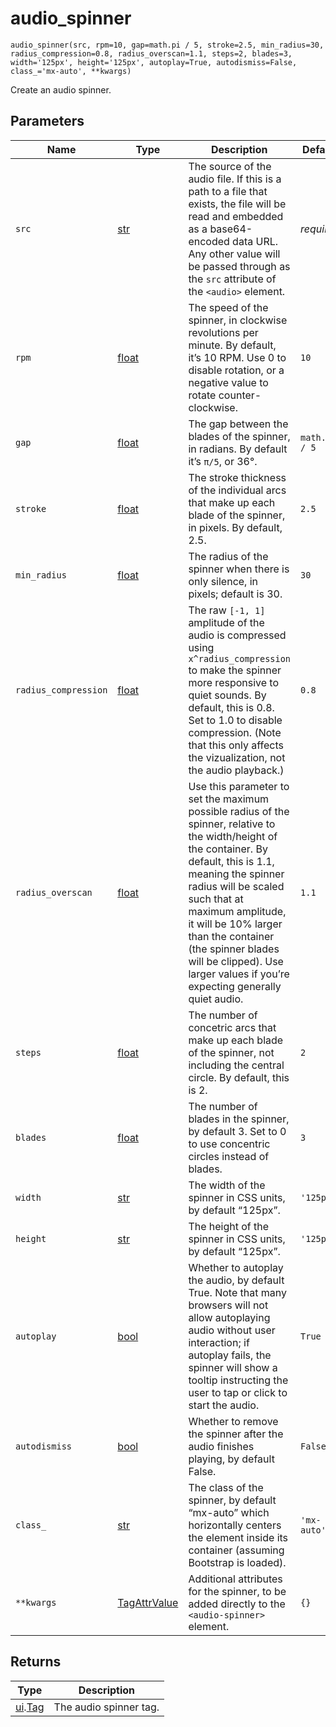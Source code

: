 # audio_spinner { #shinymedia.audio_spinner }

`audio_spinner(src, rpm=10, gap=math.pi / 5, stroke=2.5, min_radius=30, radius_compression=0.8, radius_overscan=1.1, steps=2, blades=3, width='125px', height='125px', autoplay=True, autodismiss=False, class_='mx-auto', **kwargs)`

Create an audio spinner.

## Parameters

| Name                 | Type                                     | Description                                                                                                                                                                                                                                                                                                                                                         | Default       |
|----------------------|------------------------------------------|---------------------------------------------------------------------------------------------------------------------------------------------------------------------------------------------------------------------------------------------------------------------------------------------------------------------------------------------------------------------|---------------|
| `src`                | [str](`str`)                             | The source of the audio file. If this is a path to a file that exists, the file will be read and embedded as a base64-encoded data URL. Any other value will be passed through as the `src` attribute of the `<audio>` element.                                                                                                                                     | _required_    |
| `rpm`                | [float](`float`)                         | The speed of the spinner, in clockwise revolutions per minute. By default, it's 10 RPM. Use 0 to disable rotation, or a negative value to rotate counter-clockwise.                                                                                                                                                                                                 | `10`          |
| `gap`                | [float](`float`)                         | The gap between the blades of the spinner, in radians. By default it's `π/5`, or 36°.                                                                                                                                                                                                                                                                               | `math.pi / 5` |
| `stroke`             | [float](`float`)                         | The stroke thickness of the individual arcs that make up each blade of the spinner, in pixels. By default, 2.5.                                                                                                                                                                                                                                                     | `2.5`         |
| `min_radius`         | [float](`float`)                         | The radius of the spinner when there is only silence, in pixels; default is 30.                                                                                                                                                                                                                                                                                     | `30`          |
| `radius_compression` | [float](`float`)                         | The raw `[-1, 1]` amplitude of the audio is compressed using `x^radius_compression` to make the spinner more responsive to quiet sounds. By default, this is 0.8. Set to 1.0 to disable compression. (Note that this only affects the vizualization, not the audio playback.)                                                                                       | `0.8`         |
| `radius_overscan`    | [float](`float`)                         | Use this parameter to set the maximum possible radius of the spinner, relative to the width/height of the container. By default, this is 1.1, meaning the spinner radius will be scaled such that at maximum amplitude, it will be 10% larger than the container (the spinner blades will be clipped). Use larger values if you're expecting generally quiet audio. | `1.1`         |
| `steps`              | [float](`float`)                         | The number of concetric arcs that make up each blade of the spinner, not including the central circle. By default, this is 2.                                                                                                                                                                                                                                       | `2`           |
| `blades`             | [float](`float`)                         | The number of blades in the spinner, by default 3. Set to 0 to use concentric circles instead of blades.                                                                                                                                                                                                                                                            | `3`           |
| `width`              | [str](`str`)                             | The width of the spinner in CSS units, by default "125px".                                                                                                                                                                                                                                                                                                          | `'125px'`     |
| `height`             | [str](`str`)                             | The height of the spinner in CSS units, by default "125px".                                                                                                                                                                                                                                                                                                         | `'125px'`     |
| `autoplay`           | [bool](`bool`)                           | Whether to autoplay the audio, by default True. Note that many browsers will not allow autoplaying audio without user interaction; if autoplay fails, the spinner will show a tooltip instructing the user to tap or click to start the audio.                                                                                                                      | `True`        |
| `autodismiss`        | [bool](`bool`)                           | Whether to remove the spinner after the audio finishes playing, by default False.                                                                                                                                                                                                                                                                                   | `False`       |
| `class_`             | [str](`str`)                             | The class of the spinner, by default "mx-auto" which horizontally centers the element inside its container (assuming Bootstrap is loaded).                                                                                                                                                                                                                          | `'mx-auto'`   |
| `**kwargs`           | [TagAttrValue](`htmltools.TagAttrValue`) | Additional attributes for the spinner, to be added directly to the `<audio-spinner>` element.                                                                                                                                                                                                                                                                       | `{}`          |

## Returns

| Type                                   | Description            |
|----------------------------------------|------------------------|
| [ui](`shiny.ui`).[Tag](`shiny.ui.Tag`) | The audio spinner tag. |